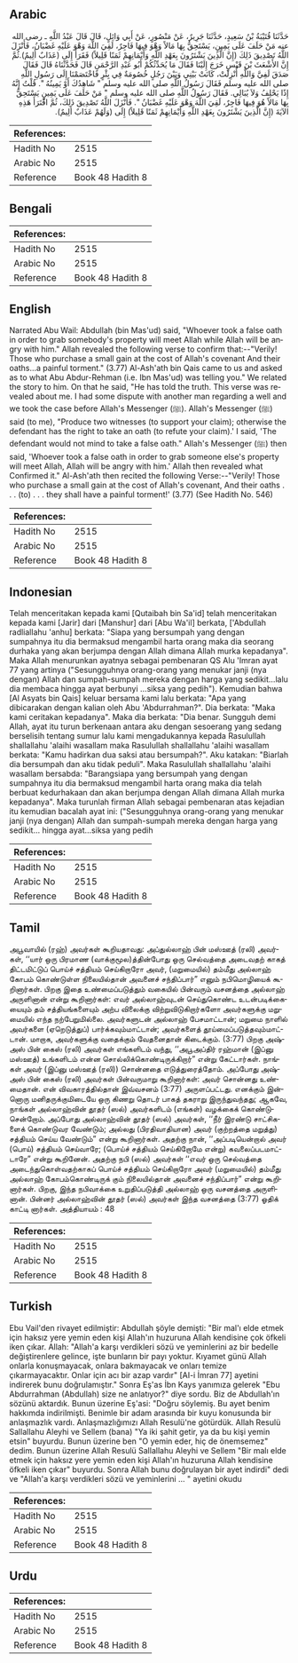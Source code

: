 ## Arabic


<div dir="rtl" lang="ar" style={{fontSize:'larger',backgroundColor:'#f8f9fa',padding:20}}>
حَدَّثَنَا قُتَيْبَةُ بْنُ سَعِيدٍ، حَدَّثَنَا جَرِيرٌ، عَنْ مَنْصُورٍ، عَنْ أَبِي وَائِلٍ، قَالَ قَالَ عَبْدُ اللَّهِ ـ رضى الله عنه مَنْ حَلَفَ عَلَى يَمِينٍ، يَسْتَحِقُّ بِهَا مَالاً وَهْوَ فِيهَا فَاجِرٌ، لَقِيَ اللَّهَ وَهْوَ عَلَيْهِ غَضْبَانُ، فَأَنْزَلَ اللَّهُ تَصْدِيقَ ذَلِكَ ‏(‏إِنَّ الَّذِينَ يَشْتَرُونَ بِعَهْدِ اللَّهِ وَأَيْمَانِهِمْ ثَمَنًا قَلِيلاً‏)‏ فَقَرَأَ إِلَى ‏(‏عَذَابٌ أَلِيمٌ‏)‏‏.‏ثُمَّ إِنَّ الأَشْعَثَ بْنَ قَيْسٍ خَرَجَ إِلَيْنَا فَقَالَ مَا يُحَدِّثُكُمْ أَبُو عَبْدِ الرَّحْمَنِ قَالَ فَحَدَّثْنَاهُ قَالَ فَقَالَ صَدَقَ لَفِيَّ وَاللَّهِ أُنْزِلَتْ، كَانَتْ بَيْنِي وَبَيْنَ رَجُلٍ خُصُومَةٌ فِي بِئْرٍ فَاخْتَصَمْنَا إِلَى رَسُولِ اللَّهِ صلى الله عليه وسلم فَقَالَ رَسُولُ اللَّهِ صلى الله عليه وسلم ‏"‏ شَاهِدُكَ أَوْ يَمِينُهُ ‏"‏‏.‏ قُلْتُ إِنَّهُ إِذًا يَحْلِفُ وَلاَ يُبَالِي‏.‏ فَقَالَ رَسُولُ اللَّهِ صلى الله عليه وسلم ‏"‏ مَنْ حَلَفَ عَلَى يَمِينٍ يَسْتَحِقُّ بِهَا مَالاً هُوَ فِيهَا فَاجِرٌ، لَقِيَ اللَّهَ وَهْوَ عَلَيْهِ غَضْبَانُ ‏"‏‏.‏ فَأَنْزَلَ اللَّهُ تَصْدِيقَ ذَلِكَ، ثُمَّ اقْتَرَأَ هَذِهِ الآيَةَ ‏(‏إِنَّ الَّذِينَ يَشْتَرُونَ بِعَهْدِ اللَّهِ وَأَيْمَانِهِمْ ثَمَنًا قَلِيلاً‏)‏ إِلَى ‏(‏وَلَهُمْ عَذَابٌ أَلِيمٌ‏)‏‏.‏
</div>
<div style={{backgroundColor:'#f8f9fa',padding:20, marginBottom: 10}}><table> <thead> <tr> <th>References:</th> <th></th> </tr> </thead> <tbody><tr><td>Hadith No</td><td>2515</td></tr><tr><td>Arabic No</td><td>2515</td></tr><tr><td>Reference</td><td>Book 48 Hadith 8</td></tr></tbody></table></div>

## Bengali


<div dir="ltr" lang="bn" style={{fontSize:'larger',backgroundColor:'#f8f9fa',padding:20}}>

</div>
<div style={{backgroundColor:'#f8f9fa',padding:20, marginBottom: 10}}><table> <thead> <tr> <th>References:</th> <th></th> </tr> </thead> <tbody><tr><td>Hadith No</td><td>2515</td></tr><tr><td>Arabic No</td><td>2515</td></tr><tr><td>Reference</td><td>Book 48 Hadith 8</td></tr></tbody></table></div>

## English


<div dir="ltr" lang="en" style={{fontSize:'larger',backgroundColor:'#f8f9fa',padding:20}}>
Narrated Abu Wail: Abdullah (bin Mas'ud) said, "Whoever took a false oath in order to grab somebody's property will meet Allah while Allah will be angry with him." Allah revealed the following verse to confirm that:--"Verily! Those who purchase a small gain at the cost of Allah's covenant And their oaths...a painful torment." (3.77) Al-Ash'ath bin Qais came to us and asked as to what Abu Abdur-Rehman (i.e. Ibn Mas'ud) was telling you." We related the story to him. On that he said, "He has told the truth. This verse was revealed about me. I had some dispute with another man regarding a well and we took the case before Allah's Messenger (ﷺ). Allah's Messenger (ﷺ) said (to me), "Produce two witnesses (to support your claim); otherwise the defendant has the right to take an oath (to refute your claim).' I said, 'The defendant would not mind to take a false oath." Allah's Messenger (ﷺ) then said, 'Whoever took a false oath in order to grab someone else's property will meet Allah, Allah will be angry with him.' Allah then revealed what Confirmed it." Al-Ash'ath then recited the following Verse:--"Verily! Those who purchase a small gain at the cost of Allah's covenant, And their oaths . . . (to) . . . they shall have a painful torment!' (3.77) (See Hadith No. 546)
</div>
<div style={{backgroundColor:'#f8f9fa',padding:20, marginBottom: 10}}><table> <thead> <tr> <th>References:</th> <th></th> </tr> </thead> <tbody><tr><td>Hadith No</td><td>2515</td></tr><tr><td>Arabic No</td><td>2515</td></tr><tr><td>Reference</td><td>Book 48 Hadith 8</td></tr></tbody></table></div>

## Indonesian


<div dir="ltr" lang="id" style={{fontSize:'larger',backgroundColor:'#f8f9fa',padding:20}}>
Telah menceritakan kepada kami [Qutaibah bin Sa'id] telah menceritakan kepada kami [Jarir] dari [Manshur] dari [Abu Wa'il] berkata, ['Abdullah radliallahu 'anhu] berkata: "Siapa yang bersumpah yang dengan sumpahnya itu dia bermaksud mengambil harta orang maka dia seorang durhaka yang akan berjumpa dengan Allah dimana Allah murka kepadanya". Maka Allah menurunkan ayatnya sebagai pembenaran QS Alu 'Imran ayat 77 yang artinya ("Sesungguhnya orang-orang yang menukar janji (nya dengan) Allah dan sumpah-sumpah mereka dengan harga yang sedikit…lalu dia membaca hingga ayat berbunyi …siksa yang pedih"). Kemudian bahwa [Al Asyats bin Qais] keluar bersama kami lalu berkata: "Apa yang dibicarakan dengan kalian oleh Abu 'Abdurrahman?". Dia berkata: "Maka kami ceritakan kepadanya". Maka dia berkata: "Dia benar. Sungguh demi Allah, ayat itu turun berkenaan antara aku dengan sesoerang yang sedang berselisih tentang sumur lalu kami mengadukannya kepada Rasulullah shallallahu 'alaihi wasallam maka Rasulullah shallallahu 'alaihi wasallam berkata: "Kamu hadirkan dua saksi atau bersumpah?". Aku katakan: "Biarlah dia bersumpah dan aku tidak peduli". Maka Rasulullah shallallahu 'alaihi wasallam bersabda: "Barangsiapa yang bersumpah yang dengan sumpahnya itu dia bermaksud mengambil harta orang maka dia telah berbuat kedurhakaan dan akan berjumpa dengan Allah dimana Allah murka kepadanya". Maka turunlah firman Allah sebagai pembenaran atas kejadian itu kemudian bacalah ayat ini: ("Sesungguhnya orang-orang yang menukar janji (nya dengan) Allah dan sumpah-sumpah mereka dengan harga yang sedikit… hingga ayat…siksa yang pedih
</div>
<div style={{backgroundColor:'#f8f9fa',padding:20, marginBottom: 10}}><table> <thead> <tr> <th>References:</th> <th></th> </tr> </thead> <tbody><tr><td>Hadith No</td><td>2515</td></tr><tr><td>Arabic No</td><td>2515</td></tr><tr><td>Reference</td><td>Book 48 Hadith 8</td></tr></tbody></table></div>

## Tamil


<div dir="ltr" lang="ta" style={{fontSize:'larger',backgroundColor:'#f8f9fa',padding:20}}>
அபூவாயில் (ரஹ்) அவர்கள் கூறியதாவது: அப்துல்லாஹ் பின் மஸ்ஊத் (ரலி) அவர்கள், ‘‘யார் ஒரு பிரமாண (வாக்குமூல)த்தின்போது ஒரு செல்வத்தை அடைவதற் காகத் திட்டமிட்டுப் பொய்ச் சத்தியம் செய்கிறாரோ அவர், (மறுமையில்) தம்மீது அல்லாஹ் கோபம் கொண்டுள்ள நிலையில்தான் அவனைச் சந்திப்பார்” எனும் நபிமொழியைக் கூறினார்கள். பிறகு இதை உண்மைப்படுத்தும் வகையில் பின்வரும் வசனத்தை அல்லாஹ் அருளினான் என்று கூறினார்கள்: எவர் அல்லாஹ்வுடன் செய்துகொண்ட உடன்படிக்கையையும் தம் சத்தியங்களையும் அற்ப விலைக்கு விற்றுவிடுகிறார்களோ அவர்களுக்கு மறுமையில் எந்த நற்பேறுமில்லை. அவர்களுடன் அல்லாஹ் பேசமாட்டான்; மறுமை நாளில் அவர்களை (ஏறெடுத்துப்) பார்க்கவும்மாட்டான்; அவர்களைத் தூய்மைப்படுத்தவும்மாட்டான். மாறாக, அவர்களுக்கு வதைக்கும் வேதனைதான் கிடைக்கும். (3:77) பிறகு அஷ்அஸ் பின் கைஸ் (ரலி) அவர்கள் எங்களிடம் வந்து, ‘‘அபூஅப்திர் ரஹ்மான் (இப்னு மஸ்ஊத்) உங்களிடம் என்ன சொல்லிக்கொண்டிருக்கிறார்” என்று கேட்டார்கள். நாங்கள் அவர் (இப்னு மஸ்ஊத் (ரலி)) சொன்னதை எடுத்துரைத்தோம். அப்போது அஷ்அஸ் பின் கைஸ் (ரலி) அவர்கள் பின்வருமாறு கூறினார்கள்: அவர் சொன்னது உண்மைதான். என் விவகாரத்தில்தான் இவ்வசனம் (3:77) அருளப்பட்டது. எனக்கும் இன்னொரு மனிதருக்குமிடையே ஒரு கிணறு தொடர் பாகத் தகராறு இருந்துவந்தது; ஆகவே, நாங்கள் அல்லாஹ்வின் தூதர் (ஸல்) அவர்களிடம் (எங்கள்) வழக்கைக் கொண்டுசென்றோம். அப்போது அல்லாஹ்வின் தூதர் (ஸல்) அவர்கள், ‘‘நீர் இரண்டு சாட்சிகளைக் கொண்டுவர வேண்டும்; அல்லது (பிரதிவாதியான) அவர் (குற்றத்தை மறுத்து) சத்தியம் செய்ய வேண்டும்” என்று கூறினார்கள். அதற்கு நான், ‘‘அப்படியென்றால் அவர் (பொய்) சத்தியம் செய்வாரே; (பொய்ச் சத்தியம் செய்கிறோமே என்று) கவலைப்படமாட்டாரே” என்று கூறினேன். அதற்கு நபி (ஸல்) அவர்கள் ‘‘எவர் ஒரு செல்வத்தை அடைந்துகொள்வதற்காகப் பொய்ச் சத்தியம் செய்கிறாரோ அவர் (மறுமையில்) தம்மீது அல்லாஹ் கோபம்கொண்டிருக் கும் நிலையில்தான் அவனைச் சந்திப்பார்” என்று கூறினார்கள். பிறகு, இந்த நபிவாக்கை உறுதிப்படுத்தி அல்லாஹ் ஒரு வசனத்தை அருளினான். பின்னர் அல்லாஹ்வின் தூதர் (ஸல்) அவர்கள் இந்த வசனத்தை (3:77) ஓதிக் காட்டி னார்கள். அத்தியாயம் : 48
</div>
<div style={{backgroundColor:'#f8f9fa',padding:20, marginBottom: 10}}><table> <thead> <tr> <th>References:</th> <th></th> </tr> </thead> <tbody><tr><td>Hadith No</td><td>2515</td></tr><tr><td>Arabic No</td><td>2515</td></tr><tr><td>Reference</td><td>Book 48 Hadith 8</td></tr></tbody></table></div>

## Turkish


<div dir="ltr" lang="tr" style={{fontSize:'larger',backgroundColor:'#f8f9fa',padding:20}}>
Ebu Vail'den rivayet edilmiştir: Abdullah şöyle demişti: "Bir mal'ı elde etmek için haksız yere yemin eden kişi Allah'ın huzuruna Allah kendisine çok öfkeli iken çıkar. Allah: "Allah'a karşı verdikleri sözü ve yeminlerini az bir bedelle değiştirenlere gelince, işte bunların bir payı yoktur. Kıyamet günü Allah onlarla konuşmayacak, onlara bakmayacak ve onları temize çıkarmayacaktır. Onlar için acı bir azap vardır" [AI-i İmran 77] ayetini indirerek bunu doğrulamıştır." Sonra Eş'as İbn Kays yanımıza gelerek "Ebu Abdurrahman (Abdullah) size ne anlatıyor?" diye sordu. Biz de Abdullah'ın sözünü aktardık. Bunun üzerine Eş'asi: "Doğru söylemiş. Bu ayet benim hakkımda indirilmişti. Benimle bir adam arasında bir kuyu konusunda bir anlaşmazlık vardı. Anlaşmazlığımızı Allah Resulü'ne götürdük. Allah Resulü Sallallahu Aleyhi ve Sellem (bana) "Ya iki şahit getir, ya da bu kişi yemin etsin" buyurdu. Bunun üzerine ben "O yemin eder, hiç de önemsemez" dedim. Bunun üzerine Allah Resulü Sallallahu Aleyhi ve Sellem "Bir malı elde etmek için haksız yere yemin eden kişi Allah'ın huzuruna Allah kendisine öfkeli iken çıkar" buyurdu. Sonra Allah bunu doğrulayan bir ayet indirdi" dedi ve "Allah'a karşı verdikleri sözü ve yeminlerini ... " ayetini okudu
</div>
<div style={{backgroundColor:'#f8f9fa',padding:20, marginBottom: 10}}><table> <thead> <tr> <th>References:</th> <th></th> </tr> </thead> <tbody><tr><td>Hadith No</td><td>2515</td></tr><tr><td>Arabic No</td><td>2515</td></tr><tr><td>Reference</td><td>Book 48 Hadith 8</td></tr></tbody></table></div>

## Urdu


<div dir="rtl" lang="ur" style={{fontSize:'larger',backgroundColor:'#f8f9fa',padding:20}}>

</div>
<div style={{backgroundColor:'#f8f9fa',padding:20, marginBottom: 10}}><table> <thead> <tr> <th>References:</th> <th></th> </tr> </thead> <tbody><tr><td>Hadith No</td><td>2515</td></tr><tr><td>Arabic No</td><td>2515</td></tr><tr><td>Reference</td><td>Book 48 Hadith 8</td></tr></tbody></table></div>